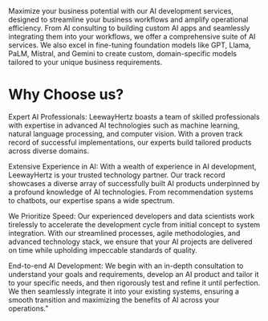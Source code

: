 <HeroContent title="Maximize Your Business Potential with Our AI Development Services" navigateTo="/contact-us" buttonLabel="Schedule a conversation">
  Maximize your business potential with our AI development services, designed to streamline your business workflows and amplify operational efficiency. From AI consulting to building custom AI apps and seamlessly integrating them into your workflows, we offer a comprehensive suite of AI services. We also excel in fine-tuning foundation models like GPT, Llama, PaLM, Mistral, and Gemini to create custom, domain-specific models tailored to your unique business requirements.
</HeroContent>

<ClientCompaniesComponent />

<MainContent 
  mainPara="Leverage Our AI Development Services to Create Next-generation Enterprise Solutions"
  subPara="Enhance your business performance with our data-driven AI solutions crafted leveraging advanced AI technologies like deep learning, machine learning, computer vision, and natural language processing."
/>

<section className="grid grid-cols-3 gap-10 w-full py-16">
  <section className="w-full col-span-1 cursor-pointer">
    <ServiceCard
      service={{
        id: 1,
        image: "/servicesPage/Homepage_Client_Graph.png",
        title: "AI/ML Strategy Consulting",
        description:
          "Trust the expertise and deep tech background of the best minds at LeewayHertz to steer you through the complexities of AI implementation through effective development approaches, strategic advice, and ongoing R&D efforts. We are committed to maximizing the value of AI/ML for your business, ensuring sustainable growth in this transformative landscape.",
        urlPath: "aiml-strategy-consulting",
      }}
    />
  </section>
  <section className="w-full col-span-1 cursor-pointer">
    <ServiceCard
      service={{
        id: 2,
        image: "/poc_mvp_development.png",
        title: "PoC and MVP Development",
        description:
          "Our team of experts meticulously crafts Proof of Concepts to validate the feasibility of your AI app’s concept, showcasing its potential through scaled-down versions. Moving forward, we design Minimum Viable Products that deliver essential functionalities, enabling real user validation, iterative enhancements, and swift market entry.",
        urlPath: "poc-mvp-development",
      }}
    />
  </section>
  <section className="w-full col-span-1 cursor-pointer">
    <ServiceCard
      service={{
        id: 3,
        image: "/custom_ai_app_development.png",
        title: "Custom AI App Development",
        description:
          "We collaborate with you to create AI-powered web and mobile apps that precisely align with your unique business needs. From the user interface to the algorithm, we meticulously engineer every aspect of your solution to guarantee optimal performance. Committed to both security and ethical AI, our AI development approach prioritizes responsible innovation.",
        urlPath: "custom-ai-app-development",
      }}
    />
  </section>
</section>

<MainContent 
  mainPara="Fine-tuning Large Language Models"
  subPara="We specialize in fine-tuning Large Language Models (LLMs) to meet your requirements, whether you need to improve performance in specific domains, adapt to unique datasets, or enhance content generation capabilities. With a focus on precision and efficiency, we work closely with you to understand your objectives and tailor our fine-tuning process accordingly."
/>

<section className="grid grid-cols-3 gap-10 w-full py-16">
  <section className="w-full col-span-1 cursor-pointer">
    <ServiceCard
      service={{
        id: 4,
        image: "/generative_ai_development.png",
        title: "Generative AI Development",
        description:
          "Leverage our custom generative AI development service to tap into AI’s full potential. We utilize the transformative capabilities of proprietary and open-source LLMs such as GPT, Llama, PaLM, Gemini, Mistral, and Claude to build robust GenAI solutions. Our expertise includes creating advanced content generation tools, intelligent virtual assistants, and personalized customer engagement systems.",
        urlPath: "generative-ai-development",
      }}
    />
  </section>
  <section className="w-full col-span-1 cursor-pointer">
    <ServiceCard
      service={{
        id: 5,
        image: "/data_engineering.png",
        title: "Data Engineering",
        description:
          "Our data engineering services encompass the entire data lifecycle, from sourcing and cleansing to structuring and enrichment. With a focus on data mining, analysis, annotation, and labeling, we lay the foundation for robust AI models. Leveraging advanced techniques and tools, we ensure that your data is optimized for machine learning, enabling accurate and reliable model training.",
        urlPath: "data-engineering",
      }}
    />
  </section>
  <section className="w-full col-span-1 cursor-pointer">
    <ServiceCard
      service={{
        id: 6,
        image: "/ai_integration.png",
        title: "AI Integration",
        description:
          "We seamlessly integrate AI apps into your existing workflows, empowering your business with AI capabilities that align with your established processes. Our team works closely with you to seamlessly embed AI applications into your operational framework, ensuring a smooth transition and minimal downtime, resulting in remarkable gains in efficiency, productivity, and innovation.",
        urlPath: "ai-integration",
      }}
    />
  </section>
</section>

<MainContent 
  mainPara="AI Agent and Copilot Development"
  subPara="We develop intelligent AI agents and copilots using premier tools like AutoGen Studio, Copilot Studio, Vertex AI, and crewAI. Leveraging the capabilities of LLMs like GPT-4 and Gemini and an extensive skills library, our AI agents and copilots can perform diverse and complex tasks. Whether you need to automate workflows, analyze data, generate code, or enhance customer support, our team crafts AI agent solutions tailored to your specific business needs."
/>

<section className="grid grid-cols-3 gap-10 w-full py-16">
  <section className="w-full col-span-1 cursor-pointer">
    <ServiceCard
      service={{
        id: 7,
        image: "/enterprise_ai_development.png",
        title: "Enterprise AI Development",
        description:
          "Our enterprise AI development service transforms businesses by creating tailored AI solutions that streamline processes, enhance decision-making, and drive innovation. Our services include consulting, custom AI solution development and deployment, as well as implementing advanced data analytics to meet your unique needs. Our scalable AI systems integrate seamlessly into your existing infrastructure to boost efficiency and provide a competitive edge.",
        urlPath: "enterprise-ai-development",
      }}
    />
  </section>
</section>

<h1 className="text-center">Why Choose us?</h1>
Expert AI Professionals: LeewayHertz boasts a team of skilled professionals with expertise in advanced AI technologies such as machine learning, natural language processing, and computer vision. With a proven track record of successful implementations, our experts build tailored products across diverse domains.

  Extensive Experience in AI: With a wealth of experience in AI development, LeewayHertz is your trusted technology partner. Our track record showcases a diverse array of successfully built AI products underpinned by a profound knowledge of AI technologies. From recommendation systems to chatbots, our expertise spans a wide spectrum.

  We Prioritize Speed: Our experienced developers and data scientists work tirelessly to accelerate the development cycle from initial concept to system integration. With our streamlined processes, agile methodologies, and advanced technology stack, we ensure that your AI projects are delivered on time while upholding impeccable standards of quality.

  End-to-end AI Development: We begin with an in-depth consultation to understand your goals and requirements, develop an AI product and tailor it to your specific needs, and then rigorously test and refine it until perfection. We then seamlessly integrate it into your existing systems, ensuring a smooth transition and maximizing the benefits of AI across your operations."


<CountUpAnimationContainer 
/>

<div className="w-full py-16">
  <ConversationForm
    title="What Can We Build for You?"
    description="Let's discuss your ideas. We will send you an NDA before we talk. All the information is kept confidential."
  />
</div>

<InsightsComponent />